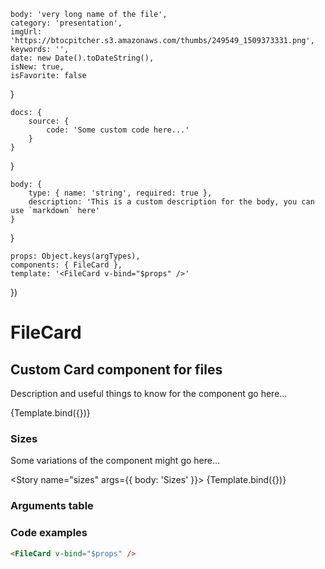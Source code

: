 

<!-- Story args -->
<!-- https://storybook.js.org/docs/react/writing-stories/args -->
    body: 'very long name of the file',
    category: 'presentation',
    imgUrl: 'https://btocpitcher.s3.amazonaws.com/thumbs/249549_1509373331.png',
    keywords: '',
    date: new Date().toDateString(),
    isNew: true,
    isFavorite: false
}

<!-- Story parameters -->
<!-- https://storybook.js.org/docs/react/writing-stories/parameters -->
    docs: { 
        source: { 
            code: 'Some custom code here...'
        }    
    }
}

<!-- https://storybook.js.org/docs/react/api/argtypes -->
    body: {
        type: { name: 'string', required: true },
        description: 'This is a custom description for the body, you can use `markdown` here'
    }
}

<!-- Named exports of stories here -->
    props: Object.keys(argTypes),
    components: { FileCard },
    template: '<FileCard v-bind="$props" />'
})


<!-- Define story settings here -->
<Meta 
    title="Components/FileCard"
    component={FileCard}
    argTypes={argTypes}
    args={args}
/>

# FileCard

## Custom Card component for files

Description and useful things to know for the component go here...

<!-- Preview withToolbar adds the toolbar section which includes the Show code button -->
<Preview withToolbar>
    <Story 
        name="standard"
        args={{ body: 'Standard' }}
        parameters={parameters}
    >
        {Template.bind({})}
    </Story>
</Preview>


### Sizes

Some variations of the component might go here...

<Story name="sizes" args={{ body: 'Sizes' }}>
    {Template.bind({})}
</Story>

### Arguments table

<!-- https://storybook.js.org/docs/react/writing-docs/doc-blocks#customizing -->
<ArgsTable story="standard" />

### Code examples

<!-- Check if we can use include here -->
```html
<FileCard v-bind="$props" />
```
